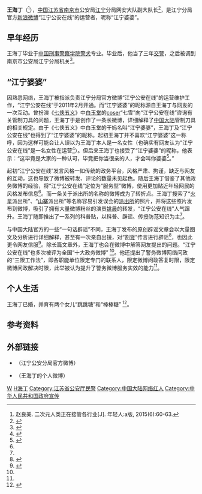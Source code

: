 {{newsrelease|time=2019-09-21T10:53:18+00:00}}
{{pov|time=2019-09-21T10:53:18+00:00}}
{{Infobox person
| 姓名     = 王海丁
| 图像     = 
| 图像大小 = 
| 别名 =
| 出生日期 = {{Birth date and age|1985|3|4}}
| 出生地   = {{CHN}}[[江苏省|江苏省]]
| 死亡日期 = 
| 死亡地   = 
| 居住地   = {{CHN}}[[江苏省|江苏省]][[南京市|南京市]][[江宁区|江宁区]]
| 国籍     = {{PRC}}
| 教育程度 = 
| 母校     = 中国刑事警察学院
| 职业     = 南京市公安局江宁分局网安大队副大队长、“江宁公安在线”微博运营者
| 机构     = 
| 政党     = 
| 宗教信仰 = 
| 配偶     = 
| 子女     = 
| 父母     = 
| 亲属     = 
}}

'''王海丁'''（{{bd|1985年|3月4日||}}<ref name=年轻人>赵良美. 二次元人类正在接管各行业[J]. 年轻人:a版, 2015(6):60-63.</ref>），[[中华人民共和国|中国]][[江苏省|江苏省]][[南京市|南京市]]公安局[[江宁区_(南京市)|江宁]]分局网安大队副大队长<ref name=cnr161123>{{cite web|url=http://js.cnr.cn/2011jsfw/shgj/20161129/t20161129_523294443.shtml|title=江宁婆婆王海丁:6年195万粉丝 时刻为群众在线|publisher=央广网|author=缪鹏程, 徐仁飞, 景明等|accessdate=2017-01-02|date=2016-11-23|archive-date=2017-02-06|archive-url=https://web.archive.org/web/20170206185636/http://js.cnr.cn/2011jsfw/shgj/20161129/t20161129_523294443.shtml|dead-url=no}}</ref>，是江宁分局官方[[新浪微博|新浪微博]]“江宁公安在线”的运营者，昵称“江宁婆婆”。

==早年经历==
王海丁毕业于[[中国刑事警察学院|中国刑事警察学院]][[警犬|警犬]]专业。毕业后，他当了三年[[交警|交警]]，之后被调到南京市公安局江宁分局机关<ref name=youth120920>{{cite web|url=http://elite.youth.cn/zt/201209/t20120920_2453593.htm|title=王海丁　“欢乐”的“江宁公安在线”|publisher=中青网|journal=中华儿女|accessdate=2017-01-02|date=2012-09-20|archive-date=2016-05-12|archive-url=https://web.archive.org/web/20160512231020/http://elite.youth.cn/zt/201209/t20120920_2453593.htm|dead-url=no}}</ref>。

==“江宁婆婆”==
因熟悉网络，王海丁被指派负责江宁分局官方微博“江宁公安在线”的运营维护工作，“江宁公安在线”于2011年2月开通。而“江宁婆婆”的昵称源自王海丁与网友的一次互动。曾扮演《[[七侠五义|七侠五义]]》中[[白玉堂|白玉堂]]的[[coser|coser]]“七雪”向“江宁公安在线”咨询有关管制刀具的问题，王海丁于是创作了一条长微博，详细解释了[[中国大陆|中国大陆]]管制刀具的相关规定。由于《七侠五义》中白玉堂的干妈名叫“江宁婆婆”，王海丁及“江宁公安在线”也得到了“江宁婆婆”的昵称。起初王海丁并不喜欢“江宁婆婆”这一称呼，因为这样可能会让人误以为王海丁本人是一名女性（也确实有网友认为“江宁公安在线”是一名女性在运营<ref>{{cite web|url=http://jsnews.jschina.com.cn/system/2016/11/21/030083101.shtml|title=“江宁婆婆”，其实是个纯爷们|publisher=中国江苏网|newspaper=金陵晚报|author=任松筠, 宁公宣|accessdate=2017-01-02|date=2016-11-21}}</ref>）。但后来王海丁也接受了“江宁婆婆”的昵称，他表示：“这毕竟是大家的一种认可，毕竟把你当很亲的人，才会叫你婆婆<ref>{{cite web|url=http://www.longhoo.net/gov/2015-11/25/content_11517896.htm|title=王海丁：“江宁婆婆”被誉第一萌警 为网民提供权威资讯|publisher=龙虎网|author=宁公宣, 魏芳梅|accessdate=2017-01-02|date=2015-11-25}}{{Dead link|date=2019年4月 |bot=InternetArchiveBot |fix-attempted=yes }}</ref>。”

起初“江宁公安在线”发言风格一如传统的政务平台，风格严肃、拘谨，缺乏与网友的互动，这也导致了微博被转发、评论的数量未见起色。随后王海丁借鉴了其他政务微博的经验，将“江宁公安在线”定位为“服务型”微博，使用更加贴近年轻网民的风格发布信息<ref name=youth120920/>。而一条关于派出所的名称的微博成为了转折点。王海丁搜索了“[[火星街道|火星]]派出所”、“[[山寨回族乡|山寨]]派出所”等名称容易引发误会的[[派出所|派出所]]的照片，并将这些照片发布到微博，吸引了拥有大量微博粉丝的演员[[姚晨|姚晨]]的转发，“江宁公安在线”人气蹿升。王海丁随即推出了一系列的科普贴，以科普、辟谣、传授防范知识为主<ref name=cnr161123/>。

与中国大陆官方的一些“一句话辟谣”不同，王海丁发布的原创辟谣文章会以大量图文及分析进行详细解释，甚至有一次亲自出镜，对“割[[肾|肾]]”传言进行辟谣<ref>{{cite web|url=http://www.njdaily.cn/2015/0201/1043944.shtml|title=南京江宁公安“婆婆”以身试镜辟谣获赞|publisher=南报网|newspaper=金陵晚报|author=徐宁|accessdate=2017-01-02|date=2016-11-20|archive-url=https://web.archive.org/web/20150701054237/http://www.njdaily.cn/2015/0201/1043944.shtml|archive-date=2015-07-01|dead-url=yes}}</ref>，也因此更令网友信服<ref name=jstv150201>{{cite web|url=http://news.jstv.com/a/20161121/1479684572588.shtml|title=“江宁婆婆”变身“中国队长”|publisher=荔枝网|author=宁公宣, 陶维洲|accessdate=2017-01-02|date=2015-02-01}}</ref>。除长篇文章外，王海丁也会在微博中解答网友提出的问题。“江宁公安在线”也多次被评为全国“十大政务微博” <ref name=年轻人/>。他还提出了警务微博网络问政的“三限工作法”，即各职能单位限定专门的联系人，限定微博问政答复时限，限定微博问政解决时限，此举被认为提升了警务微博服务实效的能力<ref name=jstv150201/>。

==个人生活==
王海丁已婚，并育有两个女儿“跳跳糖”和“棒棒糖” <ref>{{cite web|url=http://js.people.com.cn/GB/n2/2016/1116/c360303-29314372.html|title=揭秘"@江宁公安在线"掌门人:江宁婆婆是萌爷们|publisher=人民网|newspaper=现代快报|author=宁公宣, 陶维洲|accessdate=2017-01-02|date=2016-11-16}}</ref>。

==参考资料==
{{reflist}}

==外部链接==
*{{Sinaweibo|njjnga|江宁公安在线}}（江宁公安分局官方微博）
*{{Sinaweibo|jnwj|江宁婆婆}}（王海丁的个人微博）

[[Category:江苏人|W]]
[[Category:王姓|H海丁]]
[[Category:江苏省公安厅民警|Category:江苏省公安厅民警]]
[[Category:中国大陆网络红人|Category:中国大陆网络红人]]
[[Category:中华人民共和国政府宣传|Category:中华人民共和国政府宣传]]